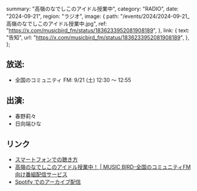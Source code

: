   summary: "高嶺のなでしこのアイドル授業中",
  category: "RADIO",
  date: "2024-09-21",
  region: "ラジオ",
  image: {
    path: "/events/2024/2024-09-21_高嶺のなでしこのアイドル授業中.jpg",
    ref: "https://x.com/musicbird_fm/status/1836233952081908189",
  },
  link: {
    text: "告知",
    url: "https://x.com/musicbird_fm/status/1836233952081908189",
  },
};

## 放送:

- 全国のコミュニティ FM: 9/21 (土) 12:30 ～ 12:55

## 出演:

- 春野莉々
- 日向端ひな

## リンク

- [スマートフォンでの聴き方](https://x.com/Radimo_info/status/1776220140100878439)
- [高嶺のなでしこのアイドル授業中！ | MUSIC BIRD-全国のコミュニティFM向け番組配信サービス](https://musicbird.jp/cfm/timetable/takaneko/)
- [Spotify でのアーカイブ配信](https://open.spotify.com/show/0SClNfJIdHTUH615FeFKSa?si=765898e4f6774115)
